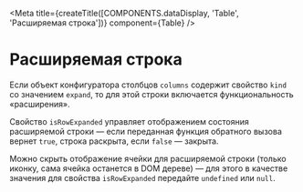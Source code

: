 
<Meta
  title={createTitle([COMPONENTS.dataDisplay, 'Table', 'Расширяемая строка'])}
  component={Table}
/>

# Расширяемая строка

Если объект конфигуратора столбцов `columns` содержит свойство `kind` со значением `expand`,
то для этой строки включается функциональность «расширения».

Свойство `isRowExpanded` управляет отображением состояния расширяемой строки — если переданная функция
обратного вызова вернет `true`, строка раскрыта, если `false` — закрыта.

Можно скрыть отображение ячейки для расширяемой строки (только иконку, сама ячейка останется
в DOM дереве) — для этого в качестве значения для свойства `isRowExpanded` передайте `undefined` или `null`.

<Canvas withSource="none">
  <ExpandableStory />
</Canvas>

<Source language="tsx" code={RawExpandableStory} />

